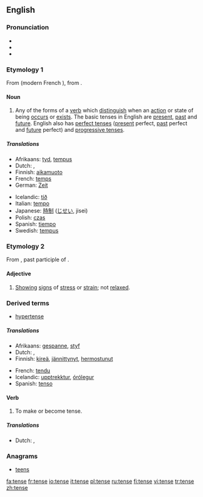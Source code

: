 {{wikipedia|dab=tense}}
==English==

===Pronunciation===
* {{IPA|/tɛns/}}
* {{audio|en-us-tense.ogg|Audio (US)}}
* {{rhymes|ɛns}}

===Etymology 1===
From {{OF.}} {{term|tens}} (modern French {{term|temps}}), from {{L.}} {{term|tempus}}.

====Noun====
{{en-noun}}

# {{grammar}} Any of the forms of a [[verb]] which [[distinguish]] when an [[action]] or state of being [[occur]]s or [[exist]]s. The basic tenses in English are [[present]], [[past]] and [[future]].  English also has [[perfect tense]]s ([[present tense|present]] perfect, [[past tense|past]] perfect and [[future tense|future]] perfect) and [[progressive tense]]s.

=====Translations=====
{{trans-top|verb forms distinguishing time}}
*Afrikaans: [[tyd]], [[tempus]]
*Dutch: {{t+|nl|tijd|m}}, {{t-|nl|tempus|n}}
*Finnish: [[aikamuoto]]
*French: [[temps]] {{m}}
*German: [[Zeit]] {{f}}
{{trans-mid}}
*Icelandic: [[tíð]] {{f}}
*Italian: [[tempo]] {{m}}
*Japanese: [[時制]] ([[じせい]], jisei)
*Polish: [[czas]] {{m}}
*Spanish: [[tiempo]] {{m}}
*Swedish: [[tempus]] {{n}}
{{trans-bottom}}

===Etymology 2===
From {{L.}} {{term|tensus}}, past participle of {{term|tendere||stretch}}.

====Adjective====
{{en-adj|tens|er}}

# [[show|Showing]] [[sign]]s of [[stress]] or [[strain]]; not [[relax]]ed.

===Derived terms===
*[[hypertense]]

=====Translations=====
{{trans-top|showing stress or strain}}
*Afrikaans: [[gespanne]], [[styf]]
*Dutch: {{t+|nl|gespannen}}, {{t|nl|strak}}
*Finnish: [[kireä]], [[jännittynyt]], [[hermostunut]]
{{trans-mid}}
*French: [[tendu]]
*Icelandic: [[upptrekktur]], [[órólegur]]
*Spanish: [[tenso]]
{{trans-bottom}}

====Verb====
{{rfc-level|Verb at L4+ not in L3 POS section}}
{{en-verb|tens|ing}}

# To make or become tense.

=====Translations=====
{{trans-top|make or become tense}}
*Dutch: {{t-|nl|spannen}}, {{t|nl|opspannen}}
{{trans-mid}}
{{trans-bottom}}

===Anagrams===
*[[teens]]

[[fa:tense]]
[[fr:tense]]
[[io:tense]]
[[it:tense]]
[[pl:tense]]
[[ru:tense]]
[[fi:tense]]
[[vi:tense]]
[[tr:tense]]
[[zh:tense]]